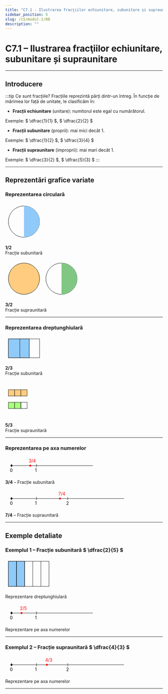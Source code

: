 ```yaml
---
title: "C7.1 - Ilustrarea fracţiilor echiunitare, subunitare și supraunitare"
sidebar_position: 5
slug: /c5/modul-1/08
description: ""
---
```


# C7.1 – Ilustrarea fracţiilor echiunitare, subunitare și supraunitare

---

## Introducere

:::tip Ce sunt fracțiile?
Fracțiile reprezintă părți dintr-un întreg. În funcție de mărimea lor față de unitate, le clasificăm în:

- **Fracții echiunitare** (unitare): numitorul este egal cu numărătorul. 

Exemple: $ \dfrac{1}{1} $, $ \dfrac{2}{2} $

- **Fracții subunitare** (proprii): mai mici decât $1$. 

Exemple: $ \dfrac{1}{2} $, $ \dfrac{3}{4} $

- **Fracții supraunitare** (improprii): mai mari decât $1$. 

Exemple: $ \dfrac{3}{2} $, $ \dfrac{5}{3} $
:::

---

## Reprezentări grafice variate

### Reprezentarea circulară

<div style={{display:'flex',flexDirection:'row',gap:'2rem',flexWrap:'wrap',justifyContent:'center',alignItems:'center'}}>

<div style={{textAlign:'center'}}>
<svg width="120" height="120" viewBox="0 0 120 120">
  <circle cx="60" cy="60" r="50" fill="none" stroke="black" strokeWidth="2"/>
  <path d="M 60 10 A 50 50 0 0 1 60 110 L 60 60 Z" fill="#90caf9"/>
</svg>
<p><strong>1/2</strong><br/>Fracție subunitară</p>
</div>

<div style={{textAlign:'center'}}>
<svg width="240" height="120" viewBox="0 0 240 120">
  <circle cx="60" cy="60" r="50" fill="#ffcc80" stroke="black" strokeWidth="2"/>
  <circle cx="180" cy="60" r="50" fill="none" stroke="black" strokeWidth="2"/>
  <path d="M 180 10 A 50 50 0 0 1 180 110 L 180 60 Z" fill="#81c784"/>
</svg>
<p><strong>3/2</strong><br/>Fracție supraunitară</p>
</div>

</div>

---

### Reprezentarea dreptunghiulară

<div style={{display:'flex',flexDirection:'row',gap:'2rem',flexWrap:'wrap',justifyContent:'center',alignItems:'center'}}>

<div style={{textAlign:'center'}}>
<svg width="120" height="80" viewBox="0 0 120 80">
  <rect x="10" y="10" width="100" height="60" fill="none" stroke="black" strokeWidth="2"/>
  <rect x="10" y="10" width="66.67" height="60" fill="#90caf9" stroke="black" strokeWidth="1"/>
  <line x1="76.67" y1="10" x2="76.67" y2="70" stroke="black" strokeWidth="2"/>
  <line x1="46.67" y1="10" x2="46.67" y2="70" stroke="black" strokeWidth="2"/>
</svg>
<p><strong>2/3</strong><br/>Fracție subunitară</p>
</div>

<div style={{textAlign:'center'}}>
<svg width="80" height="120" viewBox="0 0 80 120">
  <rect x="10" y="30" width="20" height="20" fill="#ffcc80" stroke="black" strokeWidth="1"/>
  <rect x="30" y="30" width="20" height="20" fill="#ffcc80" stroke="black" strokeWidth="1"/>
  <rect x="50" y="30" width="20" height="20" fill="#ffcc80" stroke="black" strokeWidth="1"/>
  <rect x="10" y="70" width="20" height="20" fill="#aaff80" stroke="black" strokeWidth="1"/>
  <rect x="30" y="70" width="20" height="20" fill="#aaff80" stroke="black" strokeWidth="1"/>
  <rect x="50" y="70" width="20" height="20" fill="none" stroke="black" strokeWidth="1"/>
</svg>
<p><strong>5/3</strong><br/>Fracție supraunitară</p>
</div>

</div>

---

### Reprezentarea pe axa numerelor

<div style={{display:'flex',flexDirection:'column',gap:'2rem',alignItems:'center'}}>

<div style={{textAlign:'center'}}>
<svg width="300" height="60" viewBox="0 0 300 60">
  <line x1="20" y1="30" x2="280" y2="30" stroke="black" strokeWidth="2"/>
  <circle cx="20" cy="30" r="3" fill="black"/>
  <line x1="20" y1="25" x2="20" y2="35" stroke="black"/>
  <text x="15" y="50" fontSize="12">0</text>
  <line x1="100" y1="25" x2="100" y2="35" stroke="black"/>
  <text x="95" y="50" fontSize="12">1</text>
  <circle cx="80" cy="30" r="3" fill="red"/>
  <text x="75" y="20" fontSize="12" fill="red">3/4</text>
</svg>
<p><strong>3/4</strong> – Fracție subunitară</p>
</div>

<div style={{textAlign:'center'}}>
<svg width="400" height="60" viewBox="0 0 400 60">
  <line x1="20" y1="30" x2="380" y2="30" stroke="black" strokeWidth="2"/>
  <circle cx="20" cy="30" r="3" fill="black"/>
  <line x1="20" y1="25" x2="20" y2="35" stroke="black"/>
  <text x="15" y="50" fontSize="12">0</text>
  <line x1="100" y1="25" x2="100" y2="35" stroke="black"/>
  <text x="95" y="50" fontSize="12">1</text>
  <line x1="200" y1="25" x2="200" y2="35" stroke="black"/>
  <text x="195" y="50" fontSize="12">2</text>
  <circle cx="175" cy="30" r="3" fill="red"/>
  <text x="170" y="20" fontSize="12" fill="red">7/4</text>
</svg>
<p><strong>7/4</strong> – Fracție supraunitară</p>
</div>

</div>

---

## Exemple detaliate

### Exemplul 1 – Fracție subunitară $ \dfrac{2}{5} $

<div style={{display:'flex',flexDirection:'row',gap:'2rem',flexWrap:'wrap',justifyContent:'center',alignItems:'center'}}>

<div style={{textAlign:'center'}}>
<svg width="150" height="100" viewBox="0 0 150 100">
  <rect x="10" y="10" width="130" height="80" fill="none" stroke="black" strokeWidth="2"/>
  <rect x="10" y="10" width="26" height="80" fill="#90caf9" stroke="black" strokeWidth="1"/>
  <rect x="36" y="10" width="26" height="80" fill="#90caf9" stroke="black" strokeWidth="1"/>
  <line x1="36" y1="10" x2="36" y2="90" stroke="black" strokeWidth="1"/>
  <line x1="62" y1="10" x2="62" y2="90" stroke="black" strokeWidth="1"/>
  <line x1="88" y1="10" x2="88" y2="90" stroke="black" strokeWidth="1"/>
  <line x1="114" y1="10" x2="114" y2="90" stroke="black" strokeWidth="1"/>
</svg>
<p>Reprezentare dreptunghiulară</p>
</div>

<div style={{textAlign:'center'}}>
<svg width="300" height="60" viewBox="0 0 300 60">
  <line x1="20" y1="30" x2="280" y2="30" stroke="black" strokeWidth="2"/>
  <circle cx="20" cy="30" r="3" fill="black"/>
  <line x1="20" y1="25" x2="20" y2="35" stroke="black"/>
  <text x="15" y="50" fontSize="12">0</text>
  <line x1="100" y1="25" x2="100" y2="35" stroke="black"/>
  <text x="95" y="50" fontSize="12">1</text>
  <circle cx="52" cy="30" r="3" fill="red"/>
  <text x="47" y="20" fontSize="12" fill="red">2/5</text>
</svg>
<p>Reprezentare pe axa numerelor</p>
</div>

</div>

---

### Exemplul 2 – Fracție supraunitară $ \dfrac{4}{3} $

<div style={{textAlign:'center'}}>
<svg width="400" height="60" viewBox="0 0 400 60">
  <line x1="20" y1="30" x2="380" y2="30" stroke="black" strokeWidth="2"/>
  <circle cx="20" cy="30" r="3" fill="black"/>
  <line x1="20" y1="25" x2="20" y2="35" stroke="black"/>
  <text x="15" y="50" fontSize="12">0</text>
  <line x1="100" y1="25" x2="100" y2="35" stroke="black"/>
  <text x="95" y="50" fontSize="12">1</text>
  <line x1="200" y1="25" x2="200" y2="35" stroke="black"/>
  <text x="195" y="50" fontSize="12">2</text>
  <circle cx="133.33" cy="30" r="3" fill="red"/>
  <text x="128" y="20" fontSize="12" fill="red">4/3</text>
</svg>
<p>Reprezentare pe axa numerelor</p>
</div>

---
